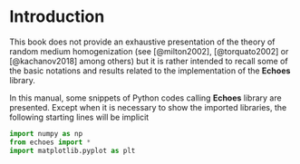# Introduction {.unnumbered #sec-intro}

This book does not provide an exhaustive presentation of the theory of random medium homogenization (see [@milton2002], [@torquato2002] or [@kachanov2018] among others) but it is rather intended to recall some of the basic notations and results related to the implementation of the **Echoes** library.

In this manual, some snippets of Python codes calling **Echoes** library are presented. Except when it is necessary to show the imported libraries, the following starting lines will be implicit
```python
import numpy as np
from echoes import *
import matplotlib.pyplot as plt
```

$\,$

